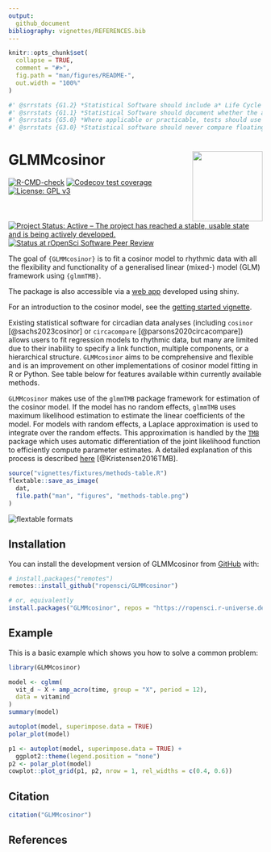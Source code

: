 ```yaml
---
output: 
  github_document
bibliography: vignettes/REFERENCES.bib
---
```


<!-- README.md is generated from README.Rmd. Please edit that file -->

```r
knitr::opts_chunk$set(
  collapse = TRUE,
  comment = "#>",
  fig.path = "man/figures/README-",
  out.width = "100%"
)
```

```r
#' @srrstats {G1.2} *Statistical Software should include a* Life Cycle Statement *describing current and anticipated future states of development.*
#' @srrstats {G1.1} *Statistical Software should document whether the algorithm(s) it implements are:* - *The first implementation of a novel algorithm*; or - *The first implementation within **R** of an algorithm which has previously been implemented in other languages or contexts*; or - *An improvement on other implementations of similar algorithms in **R***.
#' @srrstats {G5.0} *Where applicable or practicable, tests should use standard data sets with known properties (for example, the [NIST Standard Reference Datasets](https://www.itl.nist.gov/div898/strd/), or data sets provided by other widely-used R packages).*
#' @srrstats {G3.0} *Statistical software should never compare floating point numbers for equality. All numeric equality comparisons should either ensure that they are made between integers, or use appropriate tolerances for approximate equality.*
```


# GLMMcosinor <a href='https://docs.ropensci.org/GLMMcosinor/'><img src='man/figures/logo.png' align="right" height="139" /></a>

<!-- badges: start -->
[![R-CMD-check](https://github.com/ropensci/GLMMcosinor/actions/workflows/R-CMD-check.yaml/badge.svg)](https://github.com/ropensci/GLMMcosinor/actions/workflows/R-CMD-check.yaml)
[![Codecov test coverage](https://codecov.io/gh/ropensci/GLMMcosinor/branch/main/graph/badge.svg)](https://app.codecov.io/gh/ropensci/GLMMcosinor?branch=main)
[![License: GPL v3](https://img.shields.io/badge/License-GPLv3-blue.svg)](https://www.gnu.org/licenses/gpl-3.0)
[![Project Status: Active – The project has reached a stable, usable state and is being actively developed.](https://www.repostatus.org/badges/latest/active.svg)](https://www.repostatus.org/#active)
[![Status at rOpenSci Software Peer Review](https://badges.ropensci.org/603_status.svg)](https://github.com/ropensci/software-review/issues/603)
<!-- badges: end -->


The goal of `{GLMMcosinor}` is to fit a cosinor model to rhythmic data with all
the flexibility and functionality of a generalised linear (mixed-) model (GLM) 
framework using `{glmmTMB}`. 

The package is also accessible via a [web app](https://aushsi.shinyapps.io/GLMMcosinor-shinyapp) 
developed using shiny.

For an introduction to the cosinor model, see the [getting started vignette](https://docs.ropensci.org/GLMMcosinor/articles/GLMMcosinor.html).

Existing statistical software for circadian data analyses (including `cosinor` 
[@sachs2023cosinor] or `circacompare` [@parsons2020circacompare]) allows users 
to fit regression models to rhythmic data, but many are limited due to their 
inability to specify a link function, multiple components, or a hierarchical 
structure. `GLMMcosinor` aims to be comprehensive and flexible and is an 
improvement on other implementations of cosinor model fitting in R or Python.
See table below for features available within currently available methods.

`GLMMcosinor` makes use of the `glmmTMB` package framework for estimation of the
cosinor model. If the model has no random effects, `glmmTMB` uses 
maximum likelihood estimation to estimate the linear coefficients of the model. 
For models with random effects, a Laplace approximation is used to integrate 
over the random effects. This approximation is handled by the
[`TMB`](https://cran.r-project.org/package=TMB)
package which uses automatic differentiation of the joint likelihood function to 
efficiently compute parameter estimates. A detailed explanation of this process 
is described [here](https://doi.org/10.18637/jss.v070.i05) [@Kristensen2016TMB].


```r
source("vignettes/fixtures/methods-table.R")
flextable::save_as_image(
  dat,
  file.path("man", "figures", "methods-table.png")
)
```

<img src="man/figures/methods-table.png" width="=900px" alt="flextable formats" align="center" /> 

## Installation

You can install the development version of GLMMcosinor from 
[GitHub](https://github.com/) with:

``` r
# install.packages("remotes")
remotes::install_github("ropensci/GLMMcosinor")

# or, equivalently
install.packages("GLMMcosinor", repos = "https://ropensci.r-universe.dev")
```

## Example

This is a basic example which shows you how to solve a common problem:

```r
library(GLMMcosinor)
```


```r
model <- cglmm(
  vit_d ~ X + amp_acro(time, group = "X", period = 12),
  data = vitamind
)
summary(model)
```

```r
autoplot(model, superimpose.data = TRUE)
polar_plot(model)
```

```r
p1 <- autoplot(model, superimpose.data = TRUE) +
  ggplot2::theme(legend.position = "none")
p2 <- polar_plot(model)
cowplot::plot_grid(p1, p2, nrow = 1, rel_widths = c(0.4, 0.6))
```

## Citation

```r
citation("GLMMcosinor")
```

## References
